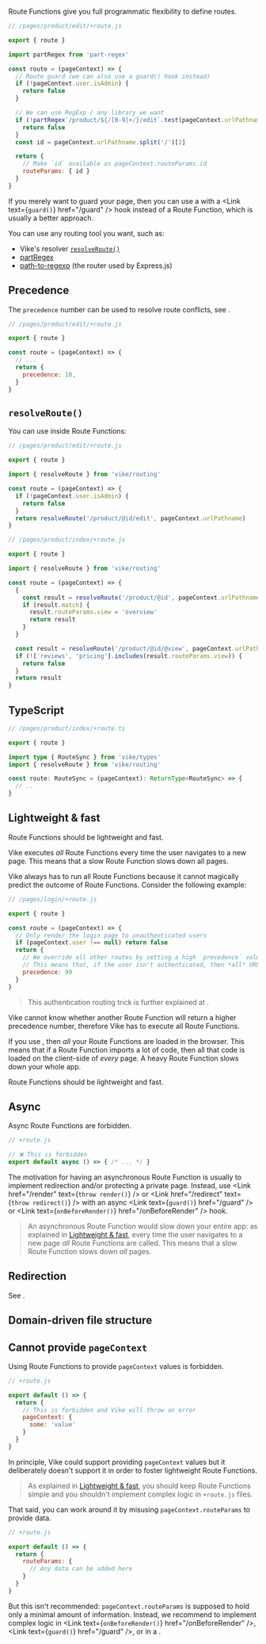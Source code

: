 
Route Functions give you full programmatic flexibility to define routes.

```js
// /pages/product/edit/+route.js

export { route }

import partRegex from 'part-regex'

const route = (pageContext) => {
  // Route guard (we can also use a guard() hook instead)
  if (!pageContext.user.isAdmin) {
    return false
  }

  // We can use RegExp / any library we want
  if (!partRegex`/product/${/[0-9]+/}/edit`.test(pageContext.urlPathname)) {
    return false
  }
  const id = pageContext.urlPathname.split('/')[2]

  return {
    // Make `id` available as pageContext.routeParams.id
    routeParams: { id }
  }
}
```

If you merely want to guard your page, then you can use a <Link text="Route String" href="/route-string" /> with a <Link text={<code>guard()</code>} href="/guard" /> hook instead of a Route Function, which is usually a better approach.

You can use any routing tool you want, such as:
 - Vike's <Link text="Route String" href="/route-string" /> resolver [`resolveRoute()`](#resolveroute)
 - [partRegex](https://github.com/brillout/part-regex)
 - [path-to-regexp](https://www.npmjs.com/package/path-to-regexp) (the router used by Express.js)


## Precedence

The `precedence` number can be used to resolve route conflicts, see <Link href="/routing-precedence" />.

```js
// /pages/product/edit/+route.js

export { route }

const route = (pageContext) => {
  // ...
  return {
    precedence: 10,
  }
}
```

## `resolveRoute()`

You can use <Link text="Route Strings" href="/route-string" /> inside Route Functions:

```js
// /pages/product/edit/+route.js

export { route }

import { resolveRoute } from 'vike/routing'

const route = (pageContext) => {
  if (!pageContext.user.isAdmin) {
    return false
  }
  return resolveRoute('/product/@id/edit', pageContext.urlPathname)
}
```

```js
// /pages/product/index/+route.js

export { route }

import { resolveRoute } from 'vike/routing'

const route = (pageContext) => {
  {
    const result = resolveRoute('/product/@id', pageContext.urlPathname)
    if (result.match) {
      result.routeParams.view = 'overview'
      return result
    }
  }

  const result = resolveRoute('/product/@id/@view', pageContext.urlPathname)
  if (!['reviews', 'pricing'].includes(result.routeParams.view)) {
    return false
  }
  return result
}
```


## TypeScript

```ts
// /pages/product/index/+route.ts

export { route }

import type { RouteSync } from 'vike/types'
import { resolveRoute } from 'vike/routing'

const route: RouteSync = (pageContext): ReturnType<RouteSync> => {
  // ..
}
```


## Lightweight & fast

Route Functions should be lightweight and fast.

Vike executes *all* Route Functions every time the user navigates to a new page. This means that a slow Route Function slows down all pages.

Vike always has to run all Route Functions because it cannot magically predict the outcome of Route Functions. Consider the following example:

```js
// /pages/login/+route.js

export { route }

const route = (pageContext) => {
  // Only render the login page to unauthenticated users
  if (pageContext.user !== null) return false
  return {
    // We override all other routes by setting a high `precedence` value of `99`.
    // This means that, if the user isn't authenticated, then *all* URLs render the login page.
    precedence: 99
  }
}
```

> This authentication routing trick is further explained at <Link href="/auth#login-flow" />.

Vike cannot know whether another Route Function will return a higher precedence number, therefore Vike has to execute all Route Functions.

If you use <Link text="Client Routing" href="/client-routing" />, then *all* your Route Functions are loaded in the browser. This means that if a Route Function imports a lot of code, then all that code is loaded on the client-side of *every* page. A heavy Route Function slows down your whole app.

Route Functions should be lightweight and fast.


## Async

Async Route Functions are forbidden.

```js
// +route.js

// ❌ This is forbidden
export default async () => { /* ... */ }
```

The motivation for having an asynchronous Route Function is usually to implement redirection and/or protecting a private page. Instead, use <Link href="/render" text={<code>throw render()</code>} /> or <Link href="/redirect" text={<code>throw redirect()</code>} /> with an async <Link text={<code>guard()</code>} href="/guard" /> or <Link text={<code>onBeforeRender()</code>} href="/onBeforeRender" /> hook.

> An asynchronous Route Function would slow down your entire app: as explained in [Lightweight & fast](#lightweight-fast), every time the user navigates to a new page *all* Route Functions are called. This means that a slow Route Function slows down *all* pages.


## Redirection

See <Link href="/redirect" />.

## Domain-driven file structure

<RouteDomainDriven />

## Cannot provide `pageContext`

Using Route Functions to provide `pageContext` values is forbidden.

```js
// +route.js

export default () => {
  return {
    // This is forbidden and Vike will throw an error
    pageContext: {
      some: 'value'
    }
  }
}
```

In principle, Vike could support providing `pageContext` values but it deliberately doesn't support it in order to foster lightweight Route Functions.

> As explained in [Lightweight & fast](#lightweight-fast), you should keep Route Functions simple and you shouldn't
implement complex logic in `+route.js` files.

That said, you can work around it by misusing `pageContext.routeParams` to provide data.

```js
// +route.js

export default () => {
  return {
    routeParams: {
      // Any data can be added here
    }
  }
}
```

But this isn't recommended: `pageContext.routeParams` is supposed to hold only a minimal amount of information. Instead, we recommend to implement complex logic in <Link text={<code>onBeforeRender()</code>} href="/onBeforeRender" />, <Link text={<code>guard()</code>} href="/guard" />, or in a <Link text="custom hook" href="/meta" />.
